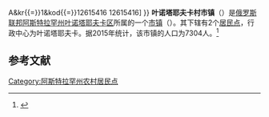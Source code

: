 {{Infobox Settlement
| official_name = 叶诺塔耶夫卡村市镇
| native_name = Муниципальное образование «Село Енотаевка»
| settlement_type = [[市镇|市镇]]
| pushpin_map = European Russia
| pushpin_map_caption = 在[[歐洲俄羅斯|俄羅斯歐洲部分]]的位置
| subdivision_type = [[国家|国家]]
| subdivision_type1 = [[俄罗斯行政区划|州]]
| subdivision_type2 = [[区_(苏联)|区]]
| subdivision_name = {{RUS}}
| subdivision_name1 = [[阿斯特拉罕州|阿斯特拉罕州]]
| subdivision_name2 = [[叶诺塔耶夫卡区|叶诺塔耶夫卡区]]
| seat_type = 行政中心
| seat = 叶诺塔耶夫卡
| population_as_of=2015
| population_footnotes = <ref name=stat />
| population_total = 7304
| coordinates_display = inline,title
| latd = 47 | latm = 14 | lats = 36 | latNS = N
| longd = 47 | longm = 01 | longs = 44 | longEW = E
| timezone = [[萨马拉时间|MSK+1]]
| utc_offset = +4
| blank_name = [[俄罗斯市政土地区划代码|OKTMO编码]]
| blank_info = [http://classif.spb.ru/classificators/view/tma.php?st{{=}}A&kr{{=}}1&kod{{=}}12615416 12615416]
}}
'''叶诺塔耶夫卡村市镇'''（{{lang-ru|Муниципальное образование «Село Енотаевка»}}）是[[俄罗斯联邦|俄罗斯联邦]][[阿斯特拉罕州|阿斯特拉罕州]][[叶诺塔耶夫卡区|叶诺塔耶夫卡区]]所属的一个[[市镇|市镇]]（{{lang|ru|Муниципальное образование}}）。其下辖有2个[[居民点|居民点]]，行政中心为叶诺塔耶夫卡。据2015年统计，该市镇的人口为7304人。<ref name=stat>{{cite web |url=http://www.gks.ru/free_doc/doc_2015/bul_dr/mun_obr2015.rar |title=Численность населения Российской Федерации по муниципальным образованиям на 1 января 2015 года |accessdate=2015-08-06 |archiveurl=https://www.webcitation.org/6aaNzOlFO?url=http://www.gks.ru/free_doc/doc_2015/bul_dr/mun_obr2015.rar |archivedate=2015-08-06 |language=ru |deadurl=yes }}</ref>

== 参考文献 ==
{{reflist}}

{{Russia-stub}}

[[Category:阿斯特拉罕州农村居民点|Category:阿斯特拉罕州农村居民点]]